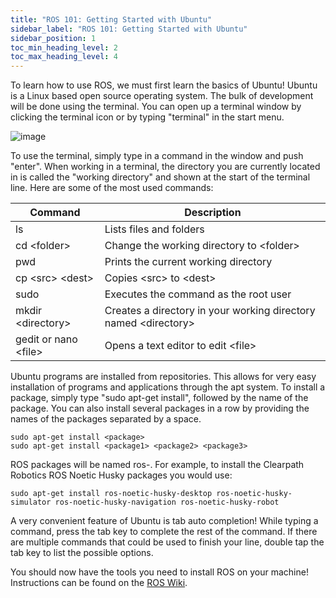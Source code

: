 ```yaml
---
title: "ROS 101: Getting Started with Ubuntu"
sidebar_label: "ROS 101: Getting Started with Ubuntu"
sidebar_position: 1
toc_min_heading_level: 2
toc_max_heading_level: 4
---
```


To learn how to use ROS, we must first learn the basics of Ubuntu!
Ubuntu is a Linux based open source operating system. The bulk of
development will be done using the terminal. You can open up a terminal
window by clicking the terminal icon or by typing "terminal" in the
start menu.

![image](/img/software_images/ros/tutorials/ros101/UbuntuScreen.png)

To use the terminal, simply type in a command in the window and push
"enter". When working in a terminal, the directory you are currently
located in is called the "working directory" and shown at the start of
the terminal line. Here are some of the most used commands:

| Command               | Description                                                      |
| --------------------- | ---------------------------------------------------------------- |
| ls                    | Lists files and folders                                          |
| cd <folder\>          | Change the working directory to <folder\>                        |
| pwd                   | Prints the current working directory                             |
| cp <src\> <dest\>     | Copies <src\> to <dest\>                                         |
| sudo                  | Executes the command as the root user                            |
| mkdir <directory\>    | Creates a directory in your working directory named <directory\> |
| gedit or nano <file\> | Opens a text editor to edit <file\>                              |

Ubuntu programs are installed from repositories. This allows for very
easy installation of programs and applications through the apt system.
To install a package, simply type "sudo apt-get install", followed by
the name of the package. You can also install several packages in a row
by providing the names of the packages separated by a space.

```
sudo apt-get install <package>
sudo apt-get install <package1> <package2> <package3>
```

ROS packages will be named ros-. For example, to install the Clearpath
Robotics ROS Noetic Husky packages you would use:

```
sudo apt-get install ros-noetic-husky-desktop ros-noetic-husky-simulator ros-noetic-husky-navigation ros-noetic-husky-robot
```

A very convenient feature of Ubuntu is tab auto completion! While typing
a command, press the tab key to complete the rest of the command. If
there are multiple commands that could be used to finish your line,
double tap the tab key to list the possible options.

You should now have the tools you need to install ROS on your machine!
Instructions can be found on the [ROS Wiki](http://wiki.ros.org/ROS/Installation).
